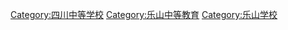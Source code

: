 [[Category:四川中等学校|Category:四川中等学校]]
[[Category:乐山中等教育|Category:乐山中等教育]]
[[Category:乐山学校|Category:乐山学校]]